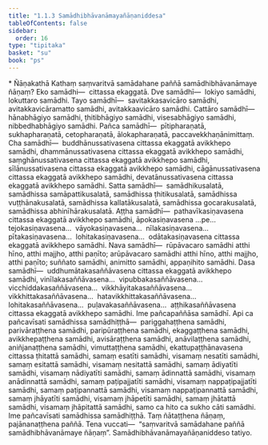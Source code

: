 ```yaml
---
title: "1.1.3 Samādhibhāvanāmayañāṇaniddesa"
tableOfContents: false
sidebar:
  order: 16
type: "tipitaka"
basket: "su"
book: "ps"
---
```



<DynamicBreadcrumb />

<Paragraph type="center" book="ps">
* Ñāṇakathā
</Paragraph>


<Division number="43" book="ps" bookNo="26" page="3">

<Paragraph number="324" book="ps">
Kathaṃ saṃvaritvā samādahane paññā samādhibhāvanāmaye ñāṇaṃ?
</Paragraph>

<Paragraph number="325" book="ps">
Eko samādhi—  cittassa ekaggatā.
</Paragraph>

<Paragraph number="326" book="ps">
Dve samādhī—  lokiyo samādhi, lokuttaro samādhi.
</Paragraph>

<Paragraph number="327" book="ps">
Tayo samādhī—  savitakkasavicāro samādhi, avitakkavicāramatto samādhi, avitakkaavicāro samādhi.
</Paragraph>

<Paragraph number="328" book="ps">
Cattāro samādhī—  hānabhāgiyo samādhi, ṭhitibhāgiyo samādhi, visesabhāgiyo samādhi, nibbedhabhāgiyo samādhi.
</Paragraph>

<Paragraph number="329" book="ps">
Pañca samādhī—  pītipharaṇatā, sukhapharaṇatā, cetopharaṇatā, ālokapharaṇatā, paccavekkhaṇānimittaṃ.
</Paragraph>

<Paragraph number="330" book="ps">
Cha samādhī—  buddhānussativasena cittassa ekaggatā avikkhepo samādhi, dhammānussativasena cittassa ekaggatā avikkhepo samādhi, saṃghānussativasena cittassa ekaggatā avikkhepo samādhi, sīlānussativasena cittassa ekaggatā avikkhepo samādhi, cāgānussativasena cittassa ekaggatā avikkhepo samādhi, devatānussativasena cittassa ekaggatā avikkhepo samādhi.
</Paragraph>

<Paragraph number="331" book="ps">
Satta samādhī—  samādhikusalatā, samādhissa samāpattikusalatā, samādhissa ṭhitikusalatā, samādhissa vuṭṭhānakusalatā, samādhissa kallatākusalatā, samādhissa gocarakusalatā, samādhissa abhinīhārakusalatā.
</Paragraph>

<Paragraph number="332" book="ps">
Aṭṭha samādhī—  pathavīkasiṇavasena cittassa ekaggatā avikkhepo samādhi, āpokasiṇavasena …pe…  tejokasiṇavasena…  vāyokasiṇavasena…  nīlakasiṇavasena…  pītakasiṇavasena…  lohitakasiṇavasena…  odātakasiṇavasena cittassa ekaggatā avikkhepo samādhi.
</Paragraph>

<Paragraph number="333" book="ps">
Nava samādhī—  rūpāvacaro samādhi atthi hīno, atthi majjho, atthi paṇīto; arūpāvacaro samādhi atthi hīno, atthi majjho, atthi paṇīto; suññato samādhi, animitto samādhi, appaṇihito samādhi.
</Paragraph>

<Paragraph number="334" book="ps">
Dasa samādhī—  uddhumātakasaññāvasena cittassa ekaggatā avikkhepo samādhi, vinīlakasaññāvasena…  vipubbakasaññāvasena…  vicchiddakasaññāvasena…  vikkhāyitakasaññāvasena…  vikkhittakasaññāvasena…  hatavikkhittakasaññāvasena…  lohitakasaññāvasena…  puḷavakasaññāvasena…  aṭṭhikasaññāvasena cittassa ekaggatā avikkhepo samādhi. Ime pañcapaññāsa samādhī.
</Paragraph>

</Division>
<Division number="44" book="ps" bookNo="26" page="3">

<Paragraph number="335" book="ps">
Api ca pañcavīsati samādhissa samādhiṭṭhā—  pariggahaṭṭhena samādhi, parivāraṭṭhena samādhi, paripūraṭṭhena samādhi, ekaggaṭṭhena samādhi, avikkhepaṭṭhena samādhi, avisāraṭṭhena samādhi, anāvilaṭṭhena samādhi, aniñjanaṭṭhena samādhi, vimuttaṭṭhena samādhi, ekattupaṭṭhānavasena cittassa ṭhitattā samādhi, samaṃ esatīti samādhi, visamaṃ nesatīti samādhi, samaṃ esitattā samādhi, visamaṃ nesitattā samādhi, samaṃ ādiyatīti samādhi, visamaṃ nādiyatīti samādhi, samaṃ ādinnattā samādhi, visamaṃ anādinnattā samādhi, samaṃ paṭipajjatīti samādhi, visamaṃ nappaṭipajjatīti samādhi, samaṃ paṭipannattā samādhi, visamaṃ nappaṭipannattā samādhi, samaṃ jhāyatīti samādhi, visamaṃ jhāpetīti samādhi, samaṃ jhātattā samādhi, visamaṃ jhāpitattā samādhi, samo ca hito ca sukho cāti samādhi. Ime pañcavīsati samādhissa samādhiṭṭhā. Taṃ ñātaṭṭhena ñāṇaṃ, pajānanaṭṭhena paññā. Tena vuccati—  “saṃvaritvā samādahane paññā samādhibhāvanāmaye ñāṇaṃ”.

</Paragraph>
</Division>

<Paragraph number="336" type="center" book="ps">
Samādhibhāvanāmayañāṇaniddeso tatiyo.
</Paragraph>